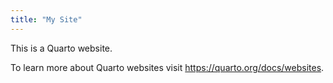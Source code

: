 ```yaml
---
title: "My Site"
---
```


This is a Quarto website.

To learn more about Quarto websites visit <https://quarto.org/docs/websites>.
